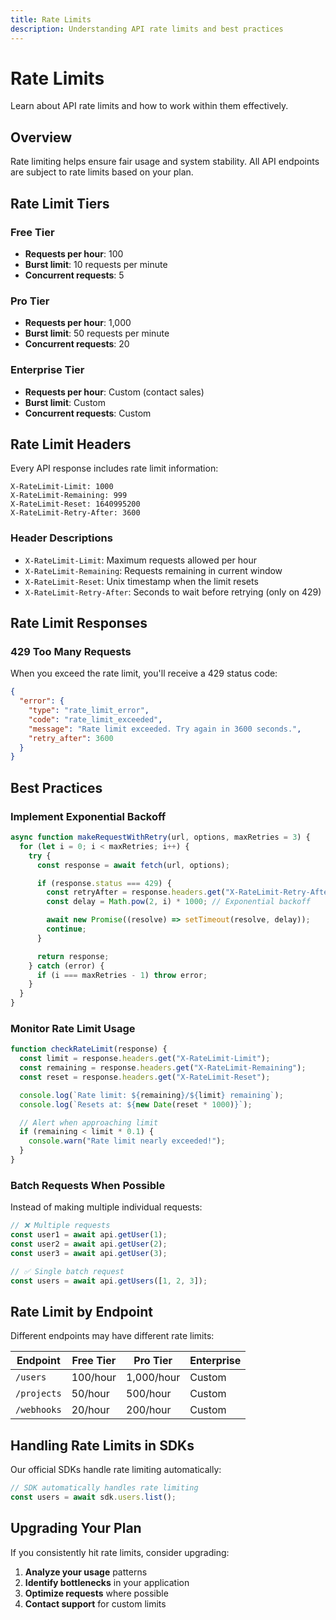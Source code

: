 ```yaml
---
title: Rate Limits
description: Understanding API rate limits and best practices
---
```


# Rate Limits

Learn about API rate limits and how to work within them effectively.

## Overview

Rate limiting helps ensure fair usage and system stability. All API endpoints are subject to rate limits based on your plan.

## Rate Limit Tiers

### Free Tier

- **Requests per hour**: 100
- **Burst limit**: 10 requests per minute
- **Concurrent requests**: 5

### Pro Tier

- **Requests per hour**: 1,000
- **Burst limit**: 50 requests per minute
- **Concurrent requests**: 20

### Enterprise Tier

- **Requests per hour**: Custom (contact sales)
- **Burst limit**: Custom
- **Concurrent requests**: Custom

## Rate Limit Headers

Every API response includes rate limit information:

```http
X-RateLimit-Limit: 1000
X-RateLimit-Remaining: 999
X-RateLimit-Reset: 1640995200
X-RateLimit-Retry-After: 3600
```

### Header Descriptions

- `X-RateLimit-Limit`: Maximum requests allowed per hour
- `X-RateLimit-Remaining`: Requests remaining in current window
- `X-RateLimit-Reset`: Unix timestamp when the limit resets
- `X-RateLimit-Retry-After`: Seconds to wait before retrying (only on 429)

## Rate Limit Responses

### 429 Too Many Requests

When you exceed the rate limit, you'll receive a 429 status code:

```json
{
  "error": {
    "type": "rate_limit_error",
    "code": "rate_limit_exceeded",
    "message": "Rate limit exceeded. Try again in 3600 seconds.",
    "retry_after": 3600
  }
}
```

## Best Practices

### Implement Exponential Backoff

```javascript
async function makeRequestWithRetry(url, options, maxRetries = 3) {
  for (let i = 0; i < maxRetries; i++) {
    try {
      const response = await fetch(url, options);

      if (response.status === 429) {
        const retryAfter = response.headers.get("X-RateLimit-Retry-After");
        const delay = Math.pow(2, i) * 1000; // Exponential backoff

        await new Promise((resolve) => setTimeout(resolve, delay));
        continue;
      }

      return response;
    } catch (error) {
      if (i === maxRetries - 1) throw error;
    }
  }
}
```

### Monitor Rate Limit Usage

```javascript
function checkRateLimit(response) {
  const limit = response.headers.get("X-RateLimit-Limit");
  const remaining = response.headers.get("X-RateLimit-Remaining");
  const reset = response.headers.get("X-RateLimit-Reset");

  console.log(`Rate limit: ${remaining}/${limit} remaining`);
  console.log(`Resets at: ${new Date(reset * 1000)}`);

  // Alert when approaching limit
  if (remaining < limit * 0.1) {
    console.warn("Rate limit nearly exceeded!");
  }
}
```

### Batch Requests When Possible

Instead of making multiple individual requests:

```javascript
// ❌ Multiple requests
const user1 = await api.getUser(1);
const user2 = await api.getUser(2);
const user3 = await api.getUser(3);

// ✅ Single batch request
const users = await api.getUsers([1, 2, 3]);
```

## Rate Limit by Endpoint

Different endpoints may have different rate limits:

| Endpoint    | Free Tier | Pro Tier   | Enterprise |
| ----------- | --------- | ---------- | ---------- |
| `/users`    | 100/hour  | 1,000/hour | Custom     |
| `/projects` | 50/hour   | 500/hour   | Custom     |
| `/webhooks` | 20/hour   | 200/hour   | Custom     |

## Handling Rate Limits in SDKs

Our official SDKs handle rate limiting automatically:

```javascript
// SDK automatically handles rate limiting
const users = await sdk.users.list();
```

## Upgrading Your Plan

If you consistently hit rate limits, consider upgrading:

1. **Analyze your usage** patterns
2. **Identify bottlenecks** in your application
3. **Optimize requests** where possible
4. **Contact support** for custom limits

<Cards>
  <Card
    title="API Reference"
    href="/docs/api-reference"
    description="Complete API documentation"
  />
  <Card
    title="Authentication"
    href="/docs/authentication"
    description="API authentication guide"
  />
  <Card
    title="SDKs"
    href="/docs/sdks"
    description="Official SDKs with rate limit handling"
  />
</Cards>
